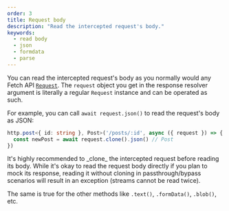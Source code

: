 ```yaml
---
order: 3
title: Request body
description: "Read the intercepted request's body."
keywords:
  - read body
  - json
  - formdata
  - parse
---
```



You can read the intercepted request's body as you normally would any Fetch API [`Request`](https://developer.mozilla.org/en-US/docs/Web/API/Request). The `request` object you get in the response resolver argument is literally a regular `Request` instance and can be operated as such.

For example, you can call `await request.json()` to read the request's body as JSON:

```ts {2} /await request.json()/
http.post<{ id: string }, Post>('/posts/:id', async ({ request }) => {
  const newPost = await request.clone().json() // Post
})
```

<Success>
  It's highly recommended to _clone_ the intercepted request before reading its
  body. While it's okay to read the request body directly if you plan to mock
  its response, reading it without cloning in passthrough/bypass scenarios will
  result in an exception (streams cannot be read twice).
</Success>

The same is true for the other methods like `.text()`, `.formData()`, `.blob()`, etc.
